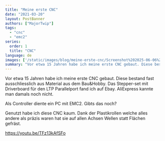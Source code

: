 ```yaml
---
title: "Meine erste CNC"
date: "2021-03-20"
layout: PostBanner
authors: ["MajorTwip"]
tags: 
  - "cnc"
  - "emc2"
series:
  order: 1
  title: "CNC"
language: de
images: ['/static/images/blog/meine-erste-cnc/Screenshot%202025-06-06%20105129.png']
summary: "Vor etwa 15 Jahren habe ich meine erste CNC gebaut. Diese bestand fast ausschliesslich aus Material aus dem Bau&Hobby. Das Stepper-set mit Driverboard für den LTP Parallelport fand ich auf Ebay. AliExpress kannte man damals noch nicht."
---
```


Vor etwa 15 Jahren habe ich meine erste CNC gebaut. Diese bestand fast ausschliesslich aus Material aus dem Bau&Hobby. Das Stepper-set mit Driverboard für den LTP Parallelport fand ich auf Ebay. AliExpress kannte man damals noch nicht.

Als Controller diente ein PC mit EMC2. Gibts das noch?

Genutzt habe ich diese CNC kaum. Dank der Plastikrollen welche alles andere als präzis waren hat sie auf allen Achsen Wellen statt Flächen gefräst.

https://youtu.be/TFz13kAfSFo
